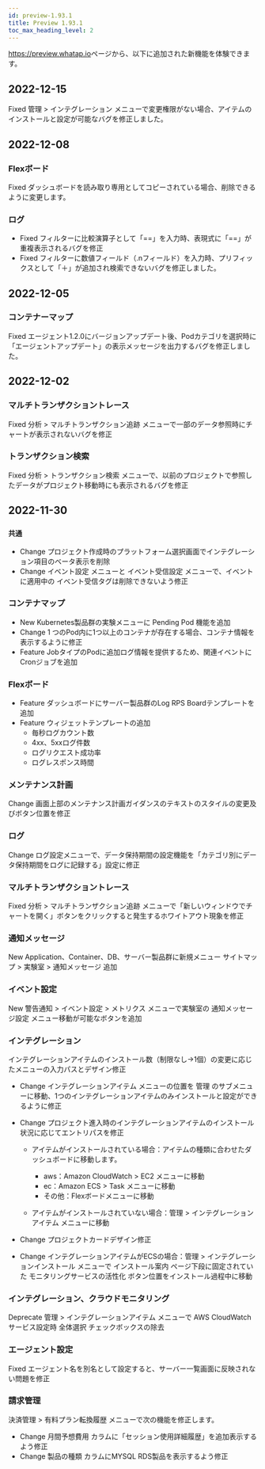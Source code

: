 ```yaml
---
id: preview-1.93.1
title: Preview 1.93.1
toc_max_heading_level: 2
---
```


<head>
<meta name="robots" content="noindex, nofollow"/>
</head>


<https://preview.whatap.io>ページから、以下に追加された新機能を体験できます。 

## 2022-12-15

<Status>Fixed</Status> <UI>管理</UI> > <UI>インテグレーション</UI> メニューで変更権限がない場合、アイテムのインストールと設定が可能なバグを修正しました。

## 2022-12-08

### Flexボード

<Status>Fixed</Status> ダッシュボードを読み取り専用としてコピーされている場合、削除できるように変更します。

### ログ

-   <Status>Fixed</Status> フィルターに比較演算子として「==」を入力時、表現式に「==」が重複表示されるバグを修正
-   <Status>Fixed</Status> フィルターに数値フィールド（.nフィールド）を入力時、プリフィックスとして「＋」が追加され検索できないバグを修正しました。

## 2022-12-05

### コンテナーマップ

<Status>Fixed</Status> エージェント1.2.0にバージョンアップデート後、Podカテゴリを選択時に「エージェントアップデート」の表示メッセージを出力するバグを修正しました。

## 2022-12-02

### マルチトランザクショントレース

<Status>Fixed</Status> <UI>分析</UI> > <UI>マルチトランザクション追跡</UI> メニューで一部のデータ参照時にチャートが表示されないバグを修正

### トランザクション検索

<Status>Fixed</Status> <UI>分析</UI> > <UI>トランザクション検索</UI> メニューで、以前のプロジェクトで参照したデータがプロジェクト移動時にも表示されるバグを修正

## 2022-11-30

### `共通`

-   <Status>Change</Status> プロジェクト作成時のプラットフォーム選択画面でインテグレーション項目のベータ表示を削除
-   <Status>Change</Status> <UI>イベント設定</UI> メニューと <UI>イベント受信設定</UI> メニューで、イベントに適用中の <UI>イベント受信タグ</UI>は削除できないよう修正

### コンテナマップ

-   <Status>New</Status> Kubernetes製品群の実験メニューに <UI>Pending Pod</UI> 機能を追加
-   <Status>Change</Status> 1 つのPod内に1つ以上のコンテナが存在する場合、コンテナ情報を表示するように修正
-   <Status>Feature</Status> JobタイプのPodに追加ログ情報を提供するため、関連イベントにCronジョブを追加

### Flexボード

-   <Status>Feature</Status> ダッシュボードにサーバー製品群のLog RPS Boardテンプレートを追加
-   <Status>Feature</Status> ウィジェットテンプレートの追加
    * 毎秒ログカウント数
    * 4xx、5xxログ件数
    * ログリクエスト成功率
    * ログレスポンス時間

### メンテナンス計画

<Status>Change</Status> 画面上部のメンテナンス計画ガイダンスのテキストのスタイルの変更及びボタン位置を修正

### ログ

<Status>Change</Status> ログ設定メニューで、データ保持期間の設定機能を「カテゴリ別にデータ保持期間をログに記録する」設定に修正

### マルチトランザクショントレース

<Status>Fixed</Status> <UI>分析</UI> > <UI>マルチトランザクション追跡</UI> メニューで「新しいウィンドウでチャートを開く」ボタンをクリックすると発生するホワイトアウト現象を修正

### 通知メッセージ

<Status>New</Status> Application、Container、DB、サーバー製品群に新規メニュー <UI>サイトマップ</UI> > <UI>実験室</UI> > <UI>通知メッセージ</UI> 追加

### イベント設定

<Status>New</Status> <UI>警告通知</UI> > <UI>イベント設定</UI> > <UI>メトリクス</UI> メニューで実験室の <UI>通知メッセージ設定</UI> メニュー移動が可能なボタンを追加

### インテグレーション

インテグレーションアイテムのインストール数（制限なし→1個）の変更に応じたメニューの入力パスとデザイン修正

-   <Status>Change</Status> <UI>インテグレーションアイテム</UI> メニューの位置を <UI>管理</UI> のサブメニューに移動、1つのインテグレーションアイテムのみインストールと設定ができるように修正

-   <Status>Change</Status> プロジェクト進入時のインテグレーションアイテムのインストール状況に応じてエントリパスを修正

    -   アイテムがインストールされている場合：アイテムの種類に合わせたダッシュボードに移動します。
        -   aws：<UI>Amazon CloudWatch</UI> > <UI>EC2</UI> メニューに移動
        -   ec：<UI>Amazon ECS</UI> > <UI>Task</UI> メニューに移動
        -   その他：<UI>Flexボード</UI>メニューに移動

    -   アイテムがインストールされていない場合：<UI>管理</UI> > <UI>インテグレーションアイテム</UI> メニューに移動

-   <Status>Change</Status> プロジェクトカードデザイン修正

-   <Status>Change</Status> インテグレーションアイテムがECSの場合：<UI>管理</UI> > <UI>インテグレーションインストール</UI> メニューで <UI>インストール案内</UI> ページ下段に固定されていた <UI>モニタリングサービスの活性化</UI> ボタン位置をインストール過程中に移動

### インテグレーション、クラウドモニタリング

<Status>Deprecate</Status> <UI>管理</UI> > <UI>インテグレーションアイテム</UI> メニューで <UI>AWS CloudWatch</UI> サービス設定時 <UI>全体選択</UI> チェックボックスの除去

### エージェント設定

<Status>Fixed</Status> エージェント名を別名として設定すると、サーバー一覧画面に反映されない問題を修正

### 請求管理

<UI>決済管理</UI> > <UI>有料プラン転換履歴</UI> メニューで次の機能を修正します。

-   <Status>Change</Status> <UI>月間予想費用</UI> カラムに「セッション使用詳細履歴」を追加表示するよう修正
-   <Status>Change</Status> <UI>製品の種類</UI> カラムにMYSQL RDS製品を表示するよう修正
